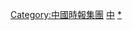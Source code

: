 {{Navbox
| name = 旺旺中時媒體集團
| state = collapsed
| titlestyle = background:#D7D7D7
| title = [[旺旺中時媒體集團]]
| bodystyle = 
| groupstyle = background:#D7D7D7
| group1 = 媒體事業
| list1 = {{Navbox|child
      |group1 = 發行報紙
      |list1  = [[中國時報]]  - [[工商時報]] - [[旺報]] 
      | group2 = 發行雜誌
      | list2 = [[時報周刊]]  - [[周刊王]] 
      | group3 = 出版事業
      | list3 = [[中國時報|中國時報文化事業公司]] - [[時周文化]] - [[黑劍製作]]
      | group4 = 網路事業
      | list4 = [[中時電子報]] - [[中天新聞台]]<sup>4</sup> 
      | group5 = 廣告事業
      | list5 = [[時藝多媒體]]
      | group6 = 民調事業
      | list6 = [[艾普羅民意調查]]
}}
| group2 = 電視事業
| list2 = {{Navbox|child
      |group1 = 中國電視公司
      |list1  = [[中視主頻]] - [[中視新聞台]]- [[中視經典台]]- [[中視菁采台]]- [[中視新聞台|海外頻道]]
      | group2 = [[中天電視]]
      | list2 = [[中天綜合台|綜合台]] - [[中天娛樂台|娛樂台]] - [[中天電視海外頻道|海外頻道]]
      | group3 = 其他
      | list3 = [[中旺电视]]
}}
| group6 = 旅遊事業
| list6 = [[中國時報旅行社]]
| group7 =社會福利事業
| list7 =  [[中視愛心基金會]]
| group10 = 演藝經紀事業
| list10 = [[伊林娛樂]]
| group11 = 設立獎項
| list11 = [[時報文學獎]] - [[時報廣告金像獎]] - [[金手指網路廣告獎]] - [[旺旺孝親獎]]
| group12 = 相關條目
| list12 = [[侍從媒體]] - [[台灣媒體財團化]] - [[中天新聞台不獲續牌事件]] - <s>[[中視衛星傳播]]</s>
| below  = 播放地附註：(1)設境外播放<br>其他附註：(2)醫院專屬頻道，(3)有線電視專屬頻道，(4)網路電視、[[OTT服務]]專屬頻道
}}<includeonly>

[[Category:中國時報集團]]
</includeonly><noinclude>
[[Category:臺灣公司模板|中]]
[[Category:中國時報集團|*]]
</noinclude>